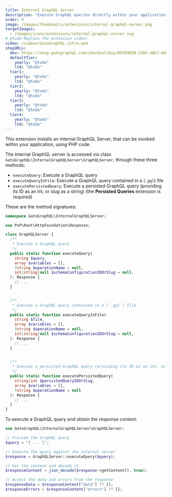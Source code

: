 ```yaml
---
title: Internal GraphQL Server
description: "Execute GraphQL queries directly within your application, using PHP code."
order: 0
image: /images/thumbnails/extensions/internal-graphql-server.png
targetImages:
  - /images/icons/extensions/internal-graphql-server.svg
# @todo Replace the extension video!
video: /videos/GatoGraphQL-intro.mp4
shopURLs:
  dev: https://shop.gatographql.com/checkout/buy/897b9058-2385-48e7-b69e-3e237812d24b
  defaultTier:
    yearly: "@todo"
    ltd: "@todo"
  tier1:
    yearly: "@todo"
    ltd: "@todo"
  tier2:
    yearly: "@todo"
    ltd: "@todo"
  tier3:
    yearly: "@todo"
    ltd: "@todo"
  tier4:
    yearly: "@todo"
    ltd: "@todo"
---
```


This extension installs an internal GraphQL Server, that can be invoked within your application, using PHP code.

The internal GraphQL server is accessed via class `GatoGraphQL\InternalGraphQLServer\GraphQLServer`, through these three methods:

- `executeQuery`: Execute a GraphQL query
- `executeQueryInFile`: Execute a GraphQL query contained in a (`.gql`) file
- `executePersistedQuery`: Execute a persisted GraphQL query (providing its ID as an int, or slug as a string) (the **Persisted Queries** extension is required)

These are the method signatures:

```php
namespace GatoGraphQL\InternalGraphQLServer;

use PoP\Root\HttpFoundation\Response;

class GraphQLServer {
  /**
   * Execute a GraphQL query
   */
  public static function executeQuery(
    string $query,
    array $variables = [],
    ?string $operationName = null,
    int|string|null $schemaConfigurationIDOrSlug = null,
  ): Response {
    // ...
  }


  /**
   * Execute a GraphQL query contained in a (`.gql`) file
   */
  public static function executeQueryInFile(
    string $file,
    array $variables = [],
    ?string $operationName = null,
    int|string|null $schemaConfigurationIDOrSlug = null,
  ): Response {
    // ...
  }


  /**
   * Execute a persisted GraphQL query (providing its ID as an int, or slug as a string)
   */
  public static function executePersistedQuery(
    string|int $persistedQueryIDOrSlug,
    array $variables = [],
    ?string $operationName = null
  ): Response {
    // ...
  }
}
```

To execute a GraphQL query and obtain the response content:

```php
use GatoGraphQL\InternalGraphQLServer\GraphQLServer;

// Provide the GraphQL query
$query = "{ ... }";

// Execute the query against the internal server
$response = GraphQLServer::executeQuery($query);

// Get the content and decode it
$responseContent = json_decode($response->getContent(), true);

// Access the data and errors from the response
$responseData = $responseContent["data"] ?? [];
$responseErrors = $responseContent["errors"] ?? [];
```
